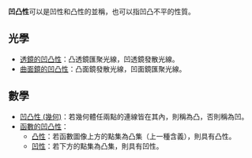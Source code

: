 {{wiktionary|凹凸}}
'''凹凸性'''可以是凹性和凸性的並稱，也可以指凹凸不平的性質。
{{TOC right}}

==光學==
*[[透镜#凸透镜和凹透镜|透鏡的凹凸性]]：凸透鏡匯聚光線，凹透鏡發散光線。
*[[曲面鏡|曲面鏡的凹凸性]]：凸面鏡發散光線，凹面鏡匯聚光線。

==數學==
* [[凹凸性_(幾何)|凹凸性 (幾何)]]：若幾何體任兩點的連線皆在其內，則稱為凸，否則稱為凹。
* [[凸函數|函數的凹凸性]]：
** [[凸函數|凸性]]：若函數圖像上方的點集為凸集（上一種含義），則具有凸性。
** [[凹函數|凹性]]：若下方的點集為凸集，則具有凹性。

{{disambiguation}}